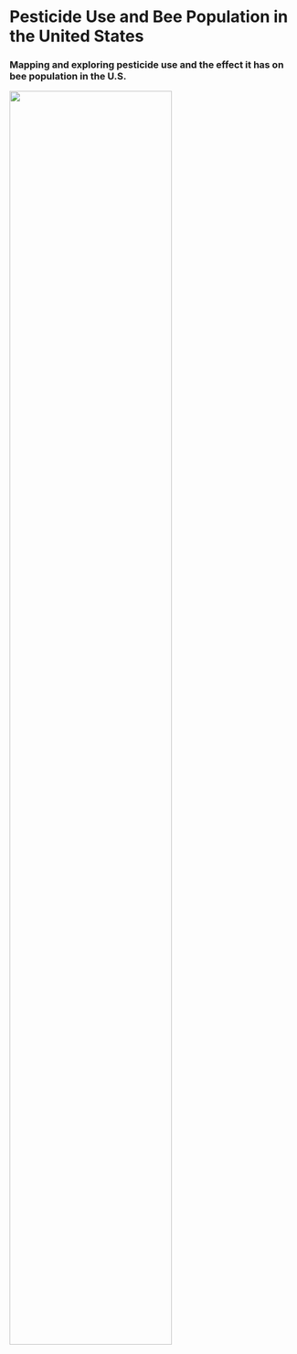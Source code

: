 # Pesticide Use and Bee Population in the United States   

### Mapping and exploring pesticide use and the effect it has on bee population in the U.S.

<img src="images/asset_58.png" style="width:75%">
</center>
